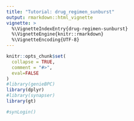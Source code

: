 ```yaml
---
title: "Tutorial: drug_regimen_sunburst"
output: rmarkdown::html_vignette
vignette: >
  %\VignetteIndexEntry{drug-regimen-sunburst}
  %\VignetteEngine{knitr::rmarkdown}
  %\VignetteEncoding{UTF-8}
---
```


```r
knitr::opts_chunk$set(
  collapse = TRUE,
  comment = "#>",
  eval=FALSE
)
#library(genieBPC)
library(dplyr)
#library(synapser)
library(gt)

#synLogin()
```

<!-- ```{r, include = FALSE} -->
<!-- gt_compact_fun <- function(x) { -->
<!--   gt::tab_options(x,  -->
<!--                   table.font.size = 'small', -->
<!--                   data_row.padding = gt::px(1), -->
<!--                   summary_row.padding = gt::px(1), -->
<!--                   grand_summary_row.padding = gt::px(1), -->
<!--                   footnotes.padding = gt::px(1), -->
<!--                   source_notes.padding = gt::px(1), -->
<!--                   row_group.padding = gt::px(1)) -->
<!-- } -->
<!-- ``` -->


<!-- ## Introduction -->

<!-- The `drug_regimen_sunburst()` function creates a visualization of the treatment patterns for selected diagnoses in a given analytic cohort. The function returns a list containing a 'treatment_history' data frame and the interactive plot 'sunburst_plot'. -->


<!-- ## Modifying Function Arguments -->

<!-- ```{r, include = FALSE, results = 'hide'} -->
<!-- tbl_arguments = tibble::tribble( -->
<!--   ~Argument,       ~Description, -->
<!--   "`data_synapse`",       "The list returned from the `pull_data_synapse()` function call.", -->
<!--   "`data_cohort`",       "The list returned from the `create_analytic_cohort()` function call.", -->
<!--   "`max_n_regimens`",        "The number of lines of treatment displayed in the sunburst plot.") %>% -->
<!--   gt::gt() %>% -->
<!--   gt::tab_header(title = "`drug_regimen_sunburst()` Function Arguments") %>%  -->
<!--   gt::fmt_markdown(columns = vars(Argument)) %>% -->
<!--   gt::tab_options(table.font.size = 'small', -->
<!--                   data_row.padding = gt::px(1), -->
<!--                   summary_row.padding = gt::px(1), -->
<!--                   grand_summary_row.padding = gt::px(1), -->
<!--                   footnotes.padding = gt::px(1), -->
<!--                   source_notes.padding = gt::px(1), -->
<!--                   row_group.padding = gt::px(1)) %>% -->
<!--   gt_compact_fun() -->

<!-- tbl_arguments -->
<!-- ``` -->

<!-- ```{r, echo = FALSE, results = 'hide'} -->
<!-- tbl_arguments -->
<!-- ``` -->

<!-- ```{r, echo = FALSE, message = FALSE, warning = FALSE} -->
<!-- tbl_arguments -->
<!-- ``` -->


<!-- Note that the innermost circle of the sunburst plot indicates the first therapies that patients received following diagnosis. The circle is divided proportionally based on the percentage of patients that received a particular treatment. Each subsequent ring of the sunburst corresponds to a subsequent treatment regimen, such that the inner rings represent earlier treatments. Together, the rings illustrate the distribution and patterns of various treatment regimens. -->


<!-- ## Example -->

<!-- The example below creates a sunburst plot of the first three cancer-directed regimens received by patients diagnosed with Stage IV NSCLC. This example utilizes the data downloaded using the `pull_data_synapse()` function and processed in the `create_analytic_cohort()` function. -->


<!-- ```{r, results = 'hide'} -->
<!-- #library(genieBPC) -->

<!-- nsclc_data = pull_data_synapse("NSCLC", version = "1.1") -->

<!-- nsclc_cohort = create_analytic_cohort(cohort = "NSCLC", -->
<!--                                       data_synapse = nsclc_data, -->
<!--                                       stage_dx = c("Stage IV")) -->

<!-- nsclc_treatment = drug_regimen_sunburst(data_synapse = nsclc_data,  -->
<!--                       data_cohort = nsclc_cohort, -->
<!--                       max_n_regimens = 3) -->
<!-- ``` -->


<!-- ```{r} -->
<!-- head(nsclc_treatment$treatment_history) -->
<!-- ``` -->

<!-- ```{r, fig.height=8, fig.width=8} -->
<!-- nsclc_treatment$sunburst_plot -->
<!-- ``` -->

